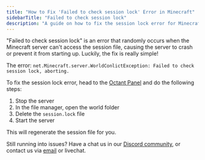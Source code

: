 ```yaml
---
title: "How to Fix 'Failed to check session lock' Error in Minecraft"
sidebarTitle: "Failed to check session lock"
description: "A guide on how to fix the session lock error for Minecraft servers"
---
```


"Failed to check session lock" is an error that randomly occurs when the Minecraft server can't access the session file, causing the server to crash or prevent it from starting up. Luckily, the fix is really simple!

<Warning>The error: `net.Minecraft.server.WorldConlictException: Failed to check session lock, aborting.`</Warning>

To fix the session lock error, head to the [Octant Panel](https://my.octant.gg) and do the following steps:

1. Stop the server
2. In the file manager, open the world folder
3. Delete the `session.lock` file 
4. Start the server

This will regenerate the session file for you. 

Still running into issues? Have a chat us in our [Discord community](https://octant.gg/compute), or contact us via [email](mailto:support@octant.gg) or livechat.